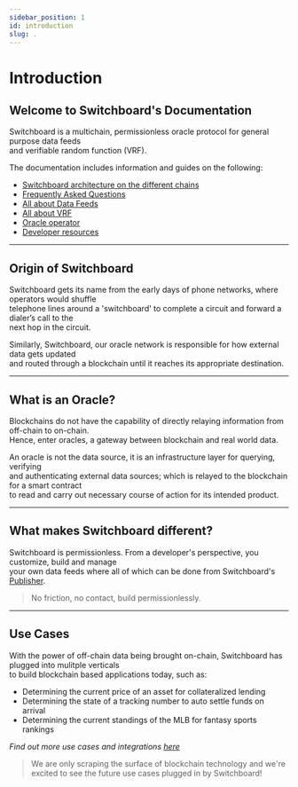 ```yaml
---
sidebar_position: 1
id: introduction
slug: .
---
```


# Introduction

## Welcome to Switchboard's Documentation

Switchboard is a multichain, permissionless oracle protocol for general purpose data feeds  
and verifiable random function (VRF).

The documentation includes information and guides on the following:

+ [Switchboard architecture on the different chains](docs/about/network)
+ [Frequently Asked Questions](docs/about/faq)
+ [All about Data Feeds](docs/feeds/about)
+ [All about VRF](docs/randomness/about)
+ [Oracle operator](docs/operator/about)
+ [Developer resources](docs/dev)

---

## Origin of Switchboard

Switchboard gets its name from the early days of phone networks, where operators would shuffle  
telephone lines around a 'switchboard' to complete a circuit and forward a dialer’s call to the  
next hop in the circuit.

Similarly, Switchboard, our oracle network is responsible for how external data gets updated  
and routed through a blockchain until it reaches its appropriate destination.

---

## What is an Oracle?

Blockchains do not have the capability of directly relaying information from off-chain to on-chain.  
Hence, enter oracles, a gateway between blockchain and real world data.

An oracle is not the data source, it is an infrastructure layer for querying, verifying  
and authenticating external data sources; which is relayed to the blockchain for a smart contract  
to read and carry out necessary course of action for its intended product.

---

## What makes Switchboard different?

Switchboard is permissionless. From a developer's perspective, you customize, build and manage  
your own data feeds where all of which can be done from Switchboard's [Publisher](https://app.switchboard.xyz).

> No friction, no contact, build permissionlessly.

---

## Use Cases

With the power of off-chain data being brought on-chain, Switchboard has plugged into mulitple verticals  
to build blockchain based applications today, such as:

- Determining the current price of an asset for collateralized lending
- Determining the state of a tracking number to auto settle funds on arrival
- Determining the current standings of the MLB for fantasy sports rankings

_Find out more use cases and integrations [here](docs/faq#use-cases-and-integrations)_

> We are only scraping the surface of blockchain technology and we're excited to see the future use cases 
> plugged in by Switchboard!
